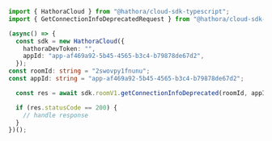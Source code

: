 ```typescript GetConnectionInfoDeprecated.ts
import { HathoraCloud } from "@hathora/cloud-sdk-typescript";
import { GetConnectionInfoDeprecatedRequest } from "@hathora/cloud-sdk-typescript/dist/sdk/models/operations";

(async() => {
  const sdk = new HathoraCloud({
    hathoraDevToken: "",
    appId: "app-af469a92-5b45-4565-b3c4-b79878de67d2",
  });
const roomId: string = "2swovpy1fnunu";
const appId: string = "app-af469a92-5b45-4565-b3c4-b79878de67d2";

  const res = await sdk.roomV1.getConnectionInfoDeprecated(roomId, appId);

  if (res.statusCode == 200) {
    // handle response
  }
})();
```
